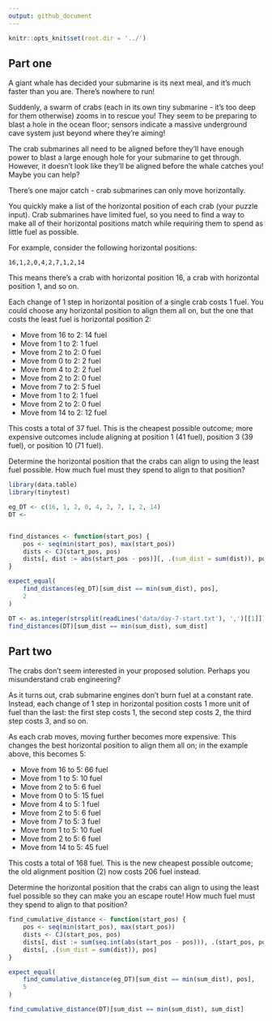 ```yaml
---
output: github_document
---
```


```r
knitr::opts_knit$set(root.dir = '../')
```


## Part one

A giant whale has decided your submarine is its next meal, and it's much faster than you are. There's nowhere to run!

Suddenly, a swarm of crabs (each in its own tiny submarine - it's too deep for them otherwise) zooms in to rescue you! They seem to be preparing to blast a hole in the ocean floor; sensors indicate a massive underground cave system just beyond where they're aiming!

The crab submarines all need to be aligned before they'll have enough power to blast a large enough hole for your submarine to get through. However, it doesn't look like they'll be aligned before the whale catches you! Maybe you can help?

There's one major catch - crab submarines can only move horizontally.

You quickly make a list of the horizontal position of each crab (your puzzle input). Crab submarines have limited fuel, so you need to find a way to make all of their horizontal positions match while requiring them to spend as little fuel as possible.

For example, consider the following horizontal positions:

`16,1,2,0,4,2,7,1,2,14`

This means there's a crab with horizontal position 16, a crab with horizontal position 1, and so on.

Each change of 1 step in horizontal position of a single crab costs 1 fuel. You could choose any horizontal position to align them all on, but the one that costs the least fuel is horizontal position 2:

* Move from 16 to 2: 14 fuel
* Move from 1 to 2: 1 fuel
* Move from 2 to 2: 0 fuel
* Move from 0 to 2: 2 fuel
* Move from 4 to 2: 2 fuel
* Move from 2 to 2: 0 fuel
* Move from 7 to 2: 5 fuel
* Move from 1 to 2: 1 fuel
* Move from 2 to 2: 0 fuel
* Move from 14 to 2: 12 fuel

This costs a total of 37 fuel. This is the cheapest possible outcome; more expensive outcomes include aligning at position 1 (41 fuel), position 3 (39 fuel), or position 10 (71 fuel).

Determine the horizontal position that the crabs can align to using the least fuel possible. How much fuel must they spend to align to that position?


```r
library(data.table)
library(tinytest)

eg_DT <- c(16, 1, 2, 0, 4, 2, 7, 1, 2, 14)
DT <- 


find_distances <- function(start_pos) {
	pos <- seq(min(start_pos), max(start_pos))
	dists <- CJ(start_pos, pos)
	dists[, dist := abs(start_pos - pos)][, .(sum_dist = sum(dist)), pos]
}

expect_equal(
	find_distances(eg_DT)[sum_dist == min(sum_dist), pos],
	2
)

DT <- as.integer(strsplit(readLines('data/day-7-start.txt'), ',')[[1]])
find_distances(DT)[sum_dist == min(sum_dist), sum_dist]

```


## Part two


The crabs don't seem interested in your proposed solution. Perhaps you misunderstand crab engineering?

As it turns out, crab submarine engines don't burn fuel at a constant rate. Instead, each change of 1 step in horizontal position costs 1 more unit of fuel than the last: the first step costs 1, the second step costs 2, the third step costs 3, and so on.

As each crab moves, moving further becomes more expensive. This changes the best horizontal position to align them all on; in the example above, this becomes 5:

* Move from 16 to 5: 66 fuel
* Move from 1 to 5: 10 fuel
* Move from 2 to 5: 6 fuel
* Move from 0 to 5: 15 fuel
* Move from 4 to 5: 1 fuel
* Move from 2 to 5: 6 fuel
* Move from 7 to 5: 3 fuel
* Move from 1 to 5: 10 fuel
* Move from 2 to 5: 6 fuel
* Move from 14 to 5: 45 fuel

This costs a total of 168 fuel. This is the new cheapest possible outcome; the old alignment position (2) now costs 206 fuel instead.

Determine the horizontal position that the crabs can align to using the least fuel possible so they can make you an escape route! How much fuel must they spend to align to that position?


```r
find_cumulative_distance <- function(start_pos) {
	pos <- seq(min(start_pos), max(start_pos))
	dists <- CJ(start_pos, pos)
	dists[, dist := sum(seq.int(abs(start_pos - pos))), .(start_pos, pos)]
	dists[, .(sum_dist = sum(dist)), pos]
}

expect_equal(
	find_cumulative_distance(eg_DT)[sum_dist == min(sum_dist), pos],
	5
)

find_cumulative_distance(DT)[sum_dist == min(sum_dist), sum_dist]
```
